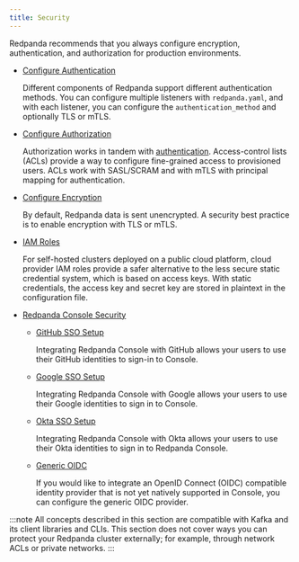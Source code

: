 ```yaml
---
title: Security
---
```


<head>
    <meta name="title" content="Security | Redpanda Docs"/>
    <meta name="description" content="Security index page."/>
</head>

Redpanda recommends that you always configure encryption, authentication, and authorization for production environments. 

- [Configure Authentication](../security/authentication)
  
  Different components of Redpanda support different authentication methods. You can configure multiple listeners with `redpanda.yaml`, and with each listener, you can configure the `authentication_method` and optionally TLS or mTLS.

- [Configure Authorization](../security/authorization)
  
  Authorization works in tandem with [authentication](../security/authentication). Access-control lists (ACLs) provide a way to configure fine-grained access to provisioned users. ACLs work with SASL/SCRAM and with mTLS with principal mapping for authentication. 

- [Configure Encryption](../security/encryption)
  
  By default, Redpanda data is sent unencrypted. A security best practice is to enable encryption with TLS or mTLS. 

- [IAM Roles](../security/iam-roles)

  For self-hosted clusters deployed on a public cloud platform, cloud provider IAM roles provide a safer alternative to the less secure static credential system, which is based on access keys. With static credentials, the access key and secret key are stored in plaintext in the configuration file.

- [Redpanda Console Security](../security/console)
  - [GitHub SSO Setup](../security/console/github)

    Integrating Redpanda Console with GitHub allows your users to use their GitHub identities to sign-in to Console.

  - [Google SSO Setup](../security/console/google)

    Integrating Redpanda Console with Google allows your users to use their Google identities to sign in to Console.

  - [Okta SSO Setup](../security/console/okta)

    Integrating Redpanda Console with Okta allows your users to use their Okta identities to sign in to Redpanda Console.

  - [Generic OIDC](../security/console/generic-oidc)

    If you would like to integrate an OpenID Connect (OIDC) compatible identity provider that is not yet natively supported in Console,
    you can configure the generic OIDC provider.

:::note
All concepts described in this section are compatible with Kafka and its client libraries and CLIs. This section does not cover ways you can protect your Redpanda cluster externally; for example, through network ACLs or private networks.
:::
